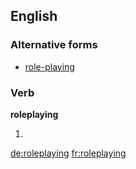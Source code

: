 ==English==

===Alternative forms===
* [[role-playing]]

===Verb===
'''roleplaying'''

# {{en-third-person singular of|roleplay}}

[[de:roleplaying]]
[[fr:roleplaying]]